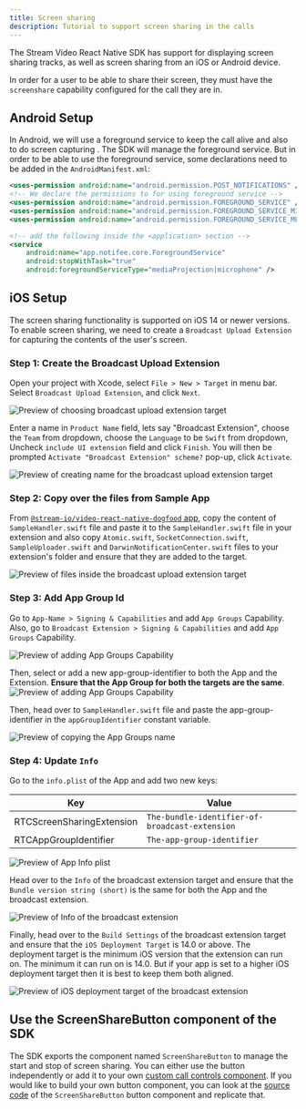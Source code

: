 ```yaml
---
title: Screen sharing
description: Tutorial to support screen sharing in the calls
---
```


The Stream Video React Native SDK has support for displaying screen sharing tracks, as well as screen sharing from an iOS or Android device.

In order for a user to be able to share their screen, they must have the `screenshare` capability configured for the call they are in.

## Android Setup

In Android, we will use a foreground service to keep the call alive and also to do screen capturing . The SDK will manage the foreground service. But in order to be able to use the foreground service, some declarations need to be added in the `AndroidManifest.xml`:

```xml title="AndroidManifest.xml"
<uses-permission android:name="android.permission.POST_NOTIFICATIONS" />
<!-- We declare the permissions to for using foreground service -->
<uses-permission android:name="android.permission.FOREGROUND_SERVICE" />
<uses-permission android:name="android.permission.FOREGROUND_SERVICE_MICROPHONE" />
<uses-permission android:name="android.permission.FOREGROUND_SERVICE_MEDIA_PROJECTION" />

<!-- add the following inside the <application> section -->
<service
    android:name="app.notifee.core.ForegroundService"
    android:stopWithTask="true"
    android:foregroundServiceType="mediaProjection|microphone" />
```

## iOS Setup

The screen sharing functionality is supported on iOS 14 or newer versions. To enable screen sharing, we need to create a `Broadcast Upload Extension` for capturing the contents of the user's screen.

### Step 1: Create the Broadcast Upload Extension

Open your project with Xcode, select `File > New > Target` in menu bar. Select `Broadcast Upload Extension`, and click `Next`.

![Preview of choosing broadcast upload extension target](../assets/06-advanced/08-screensharing/ios-choose-broadcast-target.png)

Enter a name in `Product Name` field, lets say "Broadcast Extension", choose the `Team` from dropdown, choose the `Language` to be `Swift` from dropdown, Uncheck `include UI extension` field and click `Finish`. You will then be prompted `Activate "Broadcast Extension" scheme?` pop-up, click `Activate`.

![Preview of creating name for the broadcast upload extension target](../assets/06-advanced/08-screensharing/ios-create-name.png)

### Step 2: Copy over the files from Sample App

From [`@stream-io/video-react-native-dogfood` app](https://github.com/GetStream/stream-video-js/tree/main/sample-apps/react-native/dogfood/ios/Broadcast%20Extension/), copy the content of `SampleHandler.swift` file and paste it to the `SampleHandler.swift` file in your extension and also copy `Atomic.swift`, `SocketConnection.swift`, `SampleUploader.swift` and `DarwinNotificationCenter.swift` files to your extension's folder and ensure that they are added to the target.

![Preview of files inside the broadcast upload extension target](../assets/06-advanced/08-screensharing/ios-copy-files.png)

### Step 3: Add App Group Id

Go to `App-Name > Signing & Capabilities` and add `App Groups` Capability. Also, go to `Broadcast Extension > Signing & Capabilities` and add `App Groups` Capability.

![Preview of adding App Groups Capability](../assets/06-advanced/08-screensharing/ios-add-capability.png)

Then, select or add a new app-group-identifier to both the App and the Extension. **Ensure that the App Group for both the targets are the same**.
![Preview of adding App Groups Capability](../assets/06-advanced/08-screensharing/ios-add-app-group-name.png)

Then, head over to `SampleHandler.swift` file and paste the app-group-identifier in the `appGroupIdentifier` constant variable.

![Preview of copying the App Groups name](../assets/06-advanced/08-screensharing/ios-copy-app-group-to-file.png)

### Step 4: Update `Info`

Go to the `info.plist` of the App and add two new keys:

| Key                       |      Value                                      | 
|---------------------------|-------------------------------------------------|
| RTCScreenSharingExtension |  `The-bundle-identifier-of-broadcast-extension` | 
| RTCAppGroupIdentifier     |  `The-app-group-identifier`                     |

![Preview of App Info plist](../assets/06-advanced/08-screensharing/ios-app-info.png)

Head over to the `Info` of the broadcast extension target and ensure that the `Bundle version string (short)` is the same for both the App and the broadcast extension.

![Preview of Info of the broadcast extension](../assets/06-advanced/08-screensharing/ios-bundle-version.png)

Finally, head over to the `Build Settings` of the broadcast extension target and ensure that the `iOS Deployment Target` is 14.0 or above. The deployment target is the minimum iOS version that the extension can run on. The minimum it can run on is 14.0. But if your app is set to a higher iOS deployment target then it is best to keep them both aligned.

![Preview of iOS deployment target of the broadcast extension](../assets/06-advanced/08-screensharing/ios-deployment-target.png)

## Use the ScreenShareButton component of the SDK

The SDK exports the component named `ScreenShareButton` to manage the start and stop of screen sharing. You can either use the button independently or add it to your own [custom call controls component](https://getstream.io/video/docs/reactnative/ui-cookbook/replacing-call-controls/). If you would like to build your own button component, you can look at the [source code](https://github.com/GetStream/stream-video-js/tree/main/packages/react-native-sdk/src/components/Call/CallControls/ScreenShareButton.tsx) of the `ScreenShareButton` button component and replicate that.